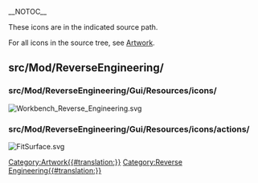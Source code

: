__NOTOC__
<languages/>
<translate>

<!--T:1-->
These icons are in the indicated source path. 

<!--T:2-->
For all icons in the source tree, see [[Artwork|Artwork]].

== src/Mod/ReverseEngineering/ == <!--T:3-->

=== src/Mod/ReverseEngineering/Gui/Resources/icons/ === <!--T:4-->

</translate>
[[Image:Workbench_Reverse_Engineering.svg]]
<translate>

=== src/Mod/ReverseEngineering/Gui/Resources/icons/actions/ === <!--T:5-->

</translate>
[[Image:FitSurface.svg]]
<translate>


</translate>
[[Category:Artwork{{#translation:}}]]
<noinclude>[[Category:Reverse Engineering{{#translation:}}]]</noinclude> <!-- Does not get transcluded -->